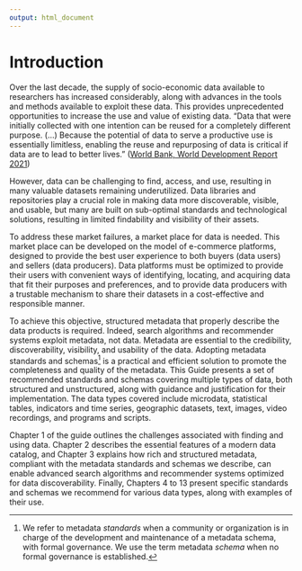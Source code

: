 ---
output: html_document
---

# Introduction {-}

Over the last decade, the supply of socio-economic data available to researchers has increased considerably, along with advances in the tools and methods available to exploit these data. This provides unprecedented opportunities to increase the use and value of existing data. "Data that were initially collected with one intention can be reused for a completely different purpose. (…) Because the potential of data to serve a productive use is essentially limitless, enabling the reuse and repurposing of data is critical if data are to lead to better lives.” ([World Bank, World Development Report 2021](https://www.worldbank.org/en/publication/wdr2021)) 

However, data can be challenging to find, access, and use, resulting in many valuable datasets remaining underutilized. Data libraries and repositories play a crucial role in making data more discoverable, visible, and usable, but many are built on sub-optimal standards and technological solutions, resulting in limited findability and visibility of their assets. 

To address these market failures, a market place for data is needed. This market place can be developed on the model of e-commerce platforms, designed to provide the best user experience to both buyers (data users) and sellers (data producers). Data platforms must be optimized to provide their users with convenient ways of identifying, locating, and acquiring data that fit their purposes and preferences, and to provide data producers with a trustable mechanism to share their datasets in a cost-effective and responsible manner. 

To achieve this objective, structured metadata that properly describe the data products is required. Indeed, search algorithms and recommender systems exploit metadata, not data. Metadata are essential to the credibility, discoverability, visibility, and usability of the data. Adopting metadata standards and schemas[^1] is a practical and efficient solution to promote the completeness and quality of the metadata. This Guide presents a set of recommended standards and schemas covering multiple types of data, both structured and unstructured, along with guidance and justification for their implementation. The data types covered include microdata, statistical tables, indicators and time series, geographic datasets, text, images, video recordings, and programs and scripts.

Chapter 1 of the guide outlines the challenges associated with finding and using data. Chapter 2 describes the essential features of a modern data catalog, and Chapter 3 explains how rich and structured metadata, compliant with the metadata standards and schemas we describe, can enable advanced search algorithms and recommender systems optimized for data discoverability. Finally, Chapters 4 to 13 present specific standards and schemas we recommend for various data types, along with examples of their use.


[^1]: We refer to metadata *standards* when a community or organization is in charge of the development and maintenance of a metadata schema, with formal governance. We use the term metadata *schema* when no formal governance is established.  
